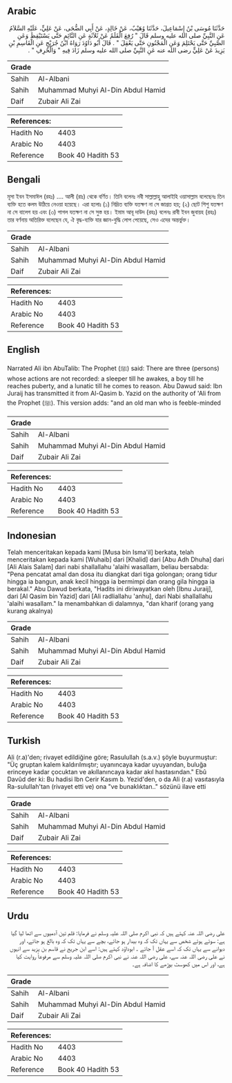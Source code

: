 ## Arabic


<div dir="rtl" lang="ar" style={{fontSize:'larger',backgroundColor:'#f8f9fa',padding:20}}>
حَدَّثَنَا مُوسَى بْنُ إِسْمَاعِيلَ، حَدَّثَنَا وُهَيْبٌ، عَنْ خَالِدٍ، عَنْ أَبِي الضُّحَى، عَنْ عَلِيٍّ، عَلَيْهِ السَّلاَمُ عَنِ النَّبِيِّ صلى الله عليه وسلم قَالَ ‏"‏ رُفِعَ الْقَلَمُ عَنْ ثَلاَثَةٍ عَنِ النَّائِمِ حَتَّى يَسْتَيْقِظَ وَعَنِ الصَّبِيِّ حَتَّى يَحْتَلِمَ وَعَنِ الْمَجْنُونِ حَتَّى يَعْقِلَ ‏"‏ ‏.‏ قَالَ أَبُو دَاوُدَ رَوَاهُ ابْنُ جُرَيْجٍ عَنِ الْقَاسِمِ بْنِ يَزِيدَ عَنْ عَلِيٍّ رضى الله عنه عَنِ النَّبِيِّ صلى الله عليه وسلم زَادَ فِيهِ ‏"‏ وَالْخَرِفِ ‏"‏ ‏.‏
</div>
<div style={{backgroundColor:'#f8f9fa',padding:20, marginBottom: 10}}><table> <thead> <tr> <th>Grade</th> <th></th> </tr> </thead> <tbody> <tr><td>Sahih</td><td>Al-Albani</td></tr><tr><td>Sahih</td><td>Muhammad Muhyi Al-Din Abdul Hamid</td></tr><tr><td>Daif</td><td>Zubair Ali Zai</td></tr></tbody></table><table> <thead> <tr> <th>References:</th> <th></th> </tr> </thead> <tbody><tr><td>Hadith No</td><td>4403</td></tr><tr><td>Arabic No</td><td>4403</td></tr><tr><td>Reference</td><td>Book 40 Hadith 53</td></tr></tbody></table></div>

## Bengali


<div dir="ltr" lang="bn" style={{fontSize:'larger',backgroundColor:'#f8f9fa',padding:20}}>
মূসা ইবন ইসমাঈল (রহঃ) .... আলী (রাঃ) থেকে বর্ণিত। তিনি বলেনঃ নবী সাল্লাল্লাহু আলাইহি ওয়াসাল্লাম বলেছেনঃ তিন ব্যক্তি হতে কলম উঠিয়ে নেওয়া হয়েছে। এরা হলোঃ (১) নিদ্রিত ব্যক্তি যতক্ষণ না সে জাগ্রত হয়; (২) ছোট শিশু যতক্ষণ না সে বালেগ হয় এবং (৩) পাগল যতক্ষণ না সে সুস্ত হয়। ইমাম আবূ দাউদ (রহঃ) বলেনঃ রাবী ইবন জুবায়হ (রহঃ) তার বর্ণনায় অতিরিক্ত বলেছেন যে, ঐ বৃদ্ধ-ব্যক্তি যার জ্ঞান-বুদ্ধি লোপ পেয়েছে, সেও এদের অন্তর্ভুক্ত।
</div>
<div style={{backgroundColor:'#f8f9fa',padding:20, marginBottom: 10}}><table> <thead> <tr> <th>Grade</th> <th></th> </tr> </thead> <tbody> <tr><td>Sahih</td><td>Al-Albani</td></tr><tr><td>Sahih</td><td>Muhammad Muhyi Al-Din Abdul Hamid</td></tr><tr><td>Daif</td><td>Zubair Ali Zai</td></tr></tbody></table><table> <thead> <tr> <th>References:</th> <th></th> </tr> </thead> <tbody><tr><td>Hadith No</td><td>4403</td></tr><tr><td>Arabic No</td><td>4403</td></tr><tr><td>Reference</td><td>Book 40 Hadith 53</td></tr></tbody></table></div>

## English


<div dir="ltr" lang="en" style={{fontSize:'larger',backgroundColor:'#f8f9fa',padding:20}}>
Narrated Ali ibn AbuTalib: The Prophet (ﷺ) said: There are three (persons) whose actions are not recorded: a sleeper till he awakes, a boy till he reaches puberty, and a lunatic till he comes to reason. Abu Dawud said: Ibn Juraij has transmitted it from Al-Qasim b. Yazid on the authority of 'Ali from the Prophet (ﷺ). This version adds: "and an old man who is feeble-minded
</div>
<div style={{backgroundColor:'#f8f9fa',padding:20, marginBottom: 10}}><table> <thead> <tr> <th>Grade</th> <th></th> </tr> </thead> <tbody> <tr><td>Sahih</td><td>Al-Albani</td></tr><tr><td>Sahih</td><td>Muhammad Muhyi Al-Din Abdul Hamid</td></tr><tr><td>Daif</td><td>Zubair Ali Zai</td></tr></tbody></table><table> <thead> <tr> <th>References:</th> <th></th> </tr> </thead> <tbody><tr><td>Hadith No</td><td>4403</td></tr><tr><td>Arabic No</td><td>4403</td></tr><tr><td>Reference</td><td>Book 40 Hadith 53</td></tr></tbody></table></div>

## Indonesian


<div dir="ltr" lang="id" style={{fontSize:'larger',backgroundColor:'#f8f9fa',padding:20}}>
Telah menceritakan kepada kami [Musa bin Isma'il] berkata, telah menceritakan kepada kami [Wuhaib] dari [Khalid] dari [Abu Adh Dhuha] dari [Ali Alais Salam] dari nabi shallallahu 'alaihi wasallam, beliau bersabda: "Pena pencatat amal dan dosa itu diangkat dari tiga golongan; orang tidur hingga ia bangun, anak kecil hingga ia bermimpi dan orang gila hingga ia berakal." Abu Dawud berkata, "Hadits ini diriwayatkan oleh [Ibnu Juraij], dari [Al Qasim bin Yazid] dari [Ali radliallahu 'anhu], dari Nabi shallallahu 'alaihi wasallam." Ia menambahkan di dalamnya, "dan kharif (orang yang kurang akalnya)
</div>
<div style={{backgroundColor:'#f8f9fa',padding:20, marginBottom: 10}}><table> <thead> <tr> <th>Grade</th> <th></th> </tr> </thead> <tbody> <tr><td>Sahih</td><td>Al-Albani</td></tr><tr><td>Sahih</td><td>Muhammad Muhyi Al-Din Abdul Hamid</td></tr><tr><td>Daif</td><td>Zubair Ali Zai</td></tr></tbody></table><table> <thead> <tr> <th>References:</th> <th></th> </tr> </thead> <tbody><tr><td>Hadith No</td><td>4403</td></tr><tr><td>Arabic No</td><td>4403</td></tr><tr><td>Reference</td><td>Book 40 Hadith 53</td></tr></tbody></table></div>

## Turkish


<div dir="ltr" lang="tr" style={{fontSize:'larger',backgroundColor:'#f8f9fa',padding:20}}>
Ali (r.a)'den; rivayet edildiğine göre; Rasulullah (s.a.v.) şöyle buyurmuştur: "Üç gruptan kalem kaldırılmıştır; uyanıncaya kadar uyuyandan, buluğa erinceye kadar çocuktan ve akıllanıncaya kadar akıl hastasından." Ebû Davûd der ki: Bu hadisi Ibn Cerir Kasım b. Yezid'den, o da Ali (r.a) vasıtasıyla Ra-sulullah'tan (rivayet etti ve) ona "ve bunaklıktan.." sözünü ilave etti
</div>
<div style={{backgroundColor:'#f8f9fa',padding:20, marginBottom: 10}}><table> <thead> <tr> <th>Grade</th> <th></th> </tr> </thead> <tbody> <tr><td>Sahih</td><td>Al-Albani</td></tr><tr><td>Sahih</td><td>Muhammad Muhyi Al-Din Abdul Hamid</td></tr><tr><td>Daif</td><td>Zubair Ali Zai</td></tr></tbody></table><table> <thead> <tr> <th>References:</th> <th></th> </tr> </thead> <tbody><tr><td>Hadith No</td><td>4403</td></tr><tr><td>Arabic No</td><td>4403</td></tr><tr><td>Reference</td><td>Book 40 Hadith 53</td></tr></tbody></table></div>

## Urdu


<div dir="rtl" lang="ur" style={{fontSize:'larger',backgroundColor:'#f8f9fa',padding:20}}>
علی رضی اللہ عنہ کہتے ہیں کہ نبی اکرم صلی اللہ علیہ وسلم نے فرمایا: قلم تین آدمیوں سے اٹھا لیا گیا ہے: سوئے ہوئے شخص سے یہاں تک کہ وہ بیدار ہو جائے، بچے سے یہاں تک کہ وہ بالغ ہو جائے، اور دیوانے سے یہاں تک کہ اسے عقل آ جائے ۔ ابوداؤد کہتے ہیں: اسے ابن جریج نے قاسم بن یزید سے انہوں نے علی رضی اللہ عنہ سے، علی رضی اللہ عنہ نے نبی اکرم صلی اللہ علیہ وسلم سے مرفوعاً روایت کیا ہے، اور اس میں کھوسٹ بوڑھے کا اضافہ ہے۔
</div>
<div style={{backgroundColor:'#f8f9fa',padding:20, marginBottom: 10}}><table> <thead> <tr> <th>Grade</th> <th></th> </tr> </thead> <tbody> <tr><td>Sahih</td><td>Al-Albani</td></tr><tr><td>Sahih</td><td>Muhammad Muhyi Al-Din Abdul Hamid</td></tr><tr><td>Daif</td><td>Zubair Ali Zai</td></tr></tbody></table><table> <thead> <tr> <th>References:</th> <th></th> </tr> </thead> <tbody><tr><td>Hadith No</td><td>4403</td></tr><tr><td>Arabic No</td><td>4403</td></tr><tr><td>Reference</td><td>Book 40 Hadith 53</td></tr></tbody></table></div>